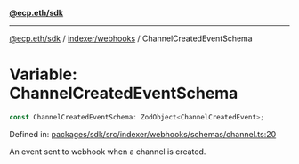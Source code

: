 [**@ecp.eth/sdk**](../../../index.mdx)

***

[@ecp.eth/sdk](/sdk-reference/index.mdx) / [indexer/webhooks](/sdk-reference/indexer/webhooks/index.mdx) / ChannelCreatedEventSchema

# Variable: ChannelCreatedEventSchema

```ts
const ChannelCreatedEventSchema: ZodObject<ChannelCreatedEvent>;
```

Defined in: [packages/sdk/src/indexer/webhooks/schemas/channel.ts:20](https://github.com/ecp-eth/comments-monorepo/blob/main/packages/sdk/src/indexer/webhooks/schemas/channel.ts#L20)

An event sent to webhook when a channel is created.
